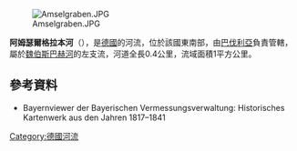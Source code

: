 {{Coord|50|6|41.33|N|9|6|40.68|E|display=title}}

[[Image:Amselgraben.JPG|right]]

'''阿姆瑟爾格拉本河'''（{{lang-de|Amselgraben}}），是[[德國|德國]]的河流，位於該國東南部，由[[巴伐利亞|巴伐利亞]]負責管轄，屬於[[魏伯斯巴赫河_(卡爾河支流)|魏伯斯巴赫河]]的左支流，河道全長0.4公里，流域面積1平方公里。

==參考資料==
* Bayernviewer der Bayerischen Vermessungsverwaltung: Historisches Kartenwerk aus den Jahren 1817–1841

{{Germany-geo-stub}}
[[Category:德國河流|Category:德國河流]]